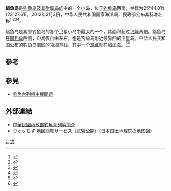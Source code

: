 {{NoteTA
|G1=钓鱼台
}}
{{Infobox disputed islands
| plural = yes
| name             = 鲳鱼岛
| image name       = 鯧魚島.jpg
| image caption    = 鲳鱼岛空拍圖。
| image size       = 320px
| locator map      = Diaoyutai.PNG
| map_custom       =
| native name      =
| native name link =
| other_names      = 
| location         = 太平洋
| coordinates      = {{Coord|25|44.0|N|123|27.6|E|type:isle|display=inline}}
| archipelago      =
| total islands    = 1 岛礁
| major islands    = 
| length           =
| width            =
| coastline        = 
| highest mount    = 
| elevation        = {{convert|28|m|ft}}
| country claim                        = {{PRC}}
| country claim divisions title   = 省
| country claim divisions         = [[台湾省_(中华人民共和国)|台湾省]] 
| country claim capital city            =
| country claim largest city            =
| country claim largest city population =
| country claim leader title            =
| country claim leader name             =
| country 1 claim                       = {{ROC}}
| country 1 claim divisions title   = -{里}-
| country 1 claim divisions         = [[宜蘭縣|宜蘭縣]][[頭城鎮|頭城鎮]]大溪里
| country 1 claim capital city            =
| country 1 claim largest city            =
| country 1 claim largest city population =
| country 1 claim leader title            =
| country 1 claim leader name             =
| country 2 claim                       = {{JPN}}
| country 2 claim divisions title   = 市
| country 2 claim divisions         = [[冲绳县|冲绳县]][[石垣市|石垣市]] 
| country 2 claim capital city            =
| country 2 claim largest city            =
| country 2 claim largest city population =
| country 2 claim leader title            =
| country 2 claim leader name             =
| country                              = 
| country admin divisions title   = 
| country admin divisions         = 
| country capital city            =
| country largest city            =
| country largest city population =
| country leader title            =
| country leader name             =
| population       = 0
| population as of =
| density          =
| ethnic groups    =
| additional info  =
}}

'''鲳鱼岛'''是[[钓鱼岛及其附属岛屿|钓鱼岛及其附属岛屿]]中的一个小岛，位于[[钓鱼岛|钓鱼岛]]西南，坐标为25°44.0′N 123°27.6′E。2012年3月3日，中华人民共和国国家海洋局、民政部公布其标准名称<ref>{{Cite book|title=中国钓鱼岛地名册|last=国家海洋局编|first=|publisher=北京：海洋出版社|year=2012.11|isbn=978-7-5027-8442-3|location=|pages=5-8}}</ref>
<ref>{{Cite book|title=中国海洋权益争端的国际法分析|last=冯学智主编|first=|publisher=北京：中国政法大学出版社|year=2013.03|isbn=978-7-5620-4628-8|location=|pages=102-105}}</ref><ref>{{Cite book|title=钓鱼岛|last=疏震娅，张海文著|first=|publisher=北京：五洲传播出版社|year=2014.11|isbn=978-7-5085-2902-8|location=|pages=1-50}}</ref><ref>{{Cite book|title=中国海岛开发与保护 地理学视角|last=张耀光编|first=|publisher=北京：海洋出版社|year=2012.06|isbn=978-7-5027-8291-7|location=|pages=126-128}}</ref>。

鲳鱼岛是紧邻钓鱼岛的各个卫星小岛中最大的一个，其面积超过[[飞屿|飞屿]]两倍。鲳鱼岛在[[南钓角|南钓角]]西侧，距离仅百米左右，也是钓鱼岛附近最靠西的卫星岛。中华人民共和国公布的钓鱼岛海区的领海基线，其中一个[[中国领海基点|基点]]就在鲳鱼岛。<ref>{{Cite web |url= http://politics.people.com.cn/n/2012/0921/c1001-19076819.html |title= 海洋局、民政部公布我国钓鱼岛海域部分地理实体标准名称 |date=2012年9月21日 |publisher= 《[[人民网|人民网]]》 |language= 中文 |accessdate=2012年9月21日  |quote=  }}</ref><ref>{{cite web|title= 钓鱼岛海域部分地理实体标准名称公布|url=http://news.sina.com.cn/c/2012-09-22/091025229896.shtml}}</ref>

==參考==
{{Reflist}}

==參見==
*[[釣魚台列嶼主權問題|釣魚台列嶼主權問題]]

== 外部連結 ==
* [https://web.archive.org/web/20120614114615/http://maritimeinfo.moi.gov.tw/marineweb/layout_C10.aspx 中華民國內政部釣魚臺列嶼簡介]{{zh-hant}}
* [http://watchizu.gsi.go.jp/ ウオッちず 地図閲覧サービス（試験公開）]（日本国土地理院の地形図）{{ja}}
{{钓鱼岛及其附属岛屿}}

[[Category:釣魚台列嶼|C]]
[[Category:中国大陆领海基点|钓]]